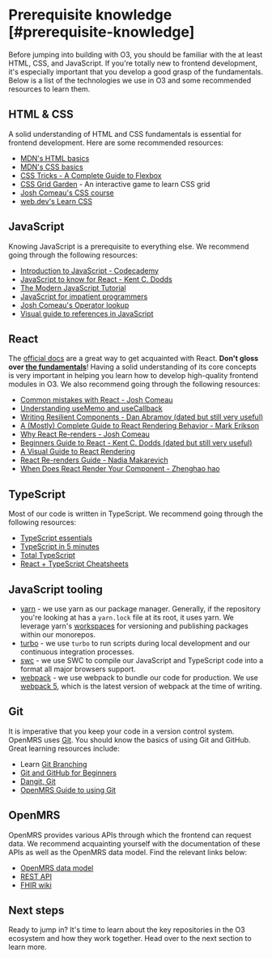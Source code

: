 # Prerequisite knowledge [#prerequisite-knowledge]

Before jumping into building with O3, you should be familiar with the at least HTML, CSS, and JavaScript. If you're totally new to frontend development, it's especially important that you develop a good grasp of the fundamentals. Below is a list of the technologies we use in O3 and some recommended resources to learn them.

## HTML & CSS

A solid understanding of HTML and CSS fundamentals is essential for frontend development. Here are some recommended resources:

- [MDN's HTML basics](https://developer.mozilla.org/en-US/docs/Learn/Getting_started_with_the_web/HTML_basics)
- [MDN's CSS basics](https://developer.mozilla.org/en-US/docs/Learn/Getting_started_with_the_web/CSS_basics)
- [CSS Tricks - A Complete Guide to Flexbox](https://css-tricks.com/snippets/css/a-guide-to-flexbox/)
- [CSS Grid Garden](https://cssgridgarden.com/) - An interactive game to learn CSS grid
- [Josh Comeau's CSS course](https://www.joshwcomeau.com/css/interactive-guide-to-flexbox/)
- [web.dev's Learn CSS](https://web.dev/learn/css/)

## JavaScript

Knowing JavaScript is a prerequisite to everything else. We recommend going through the following resources:

- [Introduction to JavaScript - Codecademy](https://www.codecademy.com/learn/introduction-to-javascript)
- [JavaScript to know for React - Kent C. Dodds](https://kentcdodds.com/blog/javascript-to-know-for-react)
- [The Modern JavaScript Tutorial](https://javascript.info/)
- [JavaScript for impatient programmers](https://exploringjs.com/impatient-js/toc.html)
- [Josh Comeau's Operator lookup](https://www.joshwcomeau.com/operator-lookup/)
- [Visual guide to references in JavaScript](https://daveceddia.com/javascript-references/)

## React

The [official docs](https://react.dev/) are a great way to get acquainted with React. **Don't gloss over [the fundamentals](https://react.dev/learn/thinking-in-react)**! Having a solid understanding of its core concepts is very important in helping you learn how to develop high-quality frontend modules in O3. We also recommend going through the following resources:

- [Common mistakes with React - Josh Comeau](https://www.joshwcomeau.com/react/common-beginner-mistakes/)
- [Understanding useMemo and useCallback](https://www.joshwcomeau.com/react/usememo-and-usecallback/)
- [Writing Resilient Components - Dan Abramov (dated but still very useful)](https://overreacted.io/writing-resilient-components/)
- [A (Mostly) Complete Guide to React Rendering Behavior - Mark Erikson](https://blog.isquaredsoftware.com/2020/05/blogged-answers-a-mostly-complete-guide-to-react-rendering-behavior/)
- [Why React Re-renders - Josh Comeau](https://www.joshwcomeau.com/react/why-react-re-renders/)
- [Beginners Guide to React - Kent C. Dodds (dated but still very useful)](https://egghead.io/courses/the-beginner-s-guide-to-react)
- [A Visual Guide to React Rendering](https://alexsidorenko.com/blog/react-render-cheat-sheet/)
- [React Re-renders Guide - Nadia Makarevich](https://www.developerway.com/posts/react-re-renders-guide)
- [When Does React Render Your Component - Zhenghao hao](https://www.zhenghao.io/posts/react-rerender)

## TypeScript

Most of our code is written in TypeScript. We recommend going through the following resources:

- [TypeScript essentials](https://www.totaltypescript.com/books/total-typescript-essentials)
- [TypeScript in 5 minutes](https://www.typescriptlang.org/docs/handbook/typescript-in-5-minutes.html)
- [Total TypeScript](https://www.totaltypescript.com/tutorials)
- [React + TypeScript Cheatsheets](https://github.com/typescript-cheatsheets/react)

## JavaScript tooling

- [yarn](https://yarnpkg.com/) - we use yarn as our package manager. Generally, if the repository you're looking at has a `yarn.lock` file at its root, it uses yarn. We leverage yarn's [workspaces](https://yarnpkg.com/features/workspaces) for versioning and publishing packages within our monorepos.
- [turbo](https://turbo.build/repo) - we use `turbo` to run scripts during local development and our continuous integration processes.
- [swc](https://swc.rs/) - we use SWC to compile our JavaScript and TypeScript code into a format all major browsers support.
- [webpack](https://webpack.js.org) - we use webpack to bundle our code for production. We use [webpack 5](https://webpack.js.org/blog/2020-10-10-webpack-5-release/), which is the latest version of webpack at the time of writing.

## Git

It is imperative that you keep your code in a version control system. OpenMRS uses [Git](https://git-scm.com/). You should know the basics of using Git and GitHub. Great learning resources include:

- Learn [Git Branching](https://learngitbranching.js.org/)
- [Git and GitHub for Beginners](https://www.youtube.com/watch?v=RGOj5yH7evk)
- [Dangit, Git](https://dangitgit.com/en)
- [OpenMRS Guide to using Git](https://wiki.openmrs.org/display/docs/Using+Git)

## OpenMRS

OpenMRS provides various APIs through which the frontend can request data. We recommend acquainting yourself with the documentation of these APIs as well as the OpenMRS data model. Find the relevant links below:

- [OpenMRS data model](https://devmanual.openmrs.org/technology/datamodel/)
- [REST API](https://rest.openmrs.org/)
- [FHIR wiki](https://om.rs/fhir)

## Next steps

Ready to jump in? It's time to learn about the key repositories in the O3 ecosystem and how they work together. Head over to the next section to learn more.
